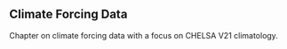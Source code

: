 ## Climate Forcing Data {#sec-climate-forcing-data}

Chapter on climate forcing data with a focus on CHELSA V21 climatology.